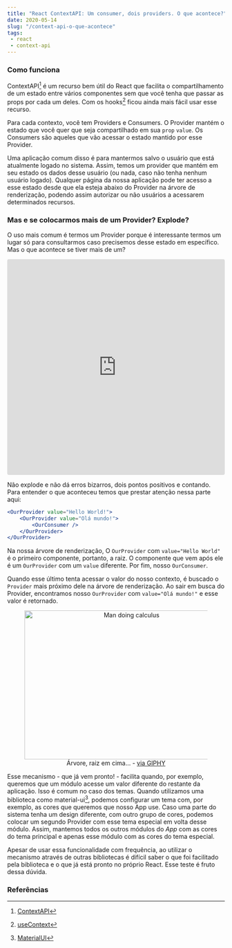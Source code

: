 ```yaml
---
title: "React ContextAPI: Um consumer, dois providers. O que acontece?"
date: 2020-05-14
slug: "/context-api-o-que-acontece"
tags:
 - react
 - context-api
---
```


### Como funciona

ContextAPI[^1] é um recurso bem útil do React que facilita o compartilhamento de um estado entre vários componentes sem que você tenha que passar as props por cada um deles. Com os hooks[^2] ficou ainda mais fácil usar esse recurso.

Para cada contexto, você tem Providers e Consumers. O Provider mantém o estado que você quer que seja compartilhado em sua `prop` `value`. Os Consumers são aqueles que vão acessar o estado mantido por esse Provider.

Uma aplicação comum disso é para mantermos salvo o usuário que está atualmente logado no sistema. Assim, temos um provider que mantém em seu estado os dados desse usuário (ou nada, caso não tenha nenhum usuário logado). Qualquer página da nossa aplicação pode ter acesso a esse estado desde que ela esteja abaixo do Provider na árvore de renderização, podendo assim autorizar ou não usuários a acessarem determinados recursos.

### Mas e se colocarmos mais de um Provider? Explode?

O uso mais comum é termos um Provider porque é interessante termos um lugar só para consultarmos caso precisemos desse estado em específico. Mas o que acontece se tiver mais de um?

<iframe
     src="https://codesandbox.io/embed/nostalgic-dew-piyhl?autoresize=1&fontsize=14&theme=dark&view=preview"
     style="width:100%; height:500px; border:0; border-radius: 4px; overflow:hidden;"
     title="nostalgic-dew-piyhl"
     allow="accelerometer; ambient-light-sensor; camera; encrypted-media; geolocation; gyroscope; hid; microphone; midi; payment; usb; vr"
     sandbox="allow-forms allow-modals allow-popups allow-presentation allow-same-origin allow-scripts"
   ></iframe>

Não explode e não dá erros bizarros, dois pontos positivos e contando. Para entender o que aconteceu temos que prestar atenção nessa parte aqui:

```jsx
<OurProvider value="Hello World!">
    <OurProvider value="Olá mundo!">
        <OurConsumer />
    </OurProvider>
</OurProvider>
```

Na nossa árvore de renderização, O `OurProvider` com `value="Hello World"` é o primeiro componente, portanto, a raiz. O componente que vem após ele é um `OurProvider` com um `value` diferente. Por fim, nosso `OurConsumer`.

Quando esse último tenta acessar o valor do nosso contexto, é buscado o `Provider` mais próximo dele na árvore de renderização. Ao sair em busca do Provider, encontramos nosso `OurProvider` com `value="Olá mundo!"` e esse valor é retornado.

<figure style="text-align: center;">
    <img src="https://media.giphy.com/media/4JVTF9zR9BicshFAb7/source.gif" width="480" height="345" alt="Man doing calculus"></img>
    <figcaption>Árvore, raiz em cima... - <a href="https://giphy.com/gifs/achievementhunter-rooster-teeth-achievement-hunter-off-topic-ah-4JVTF9zR9BicshFAb7">via GIPHY</a></figcaption>
</figure>

Esse mecanismo - que já vem pronto! - facilita quando, por exemplo, queremos que um módulo acesse um valor diferente do restante da aplicação. Isso é comum no caso dos temas. Quando utilizamos uma biblioteca como material-ui[^3], podemos configurar um tema com, por exemplo, as cores que queremos que nosso App use. Caso uma parte do sistema tenha um design diferente, com outro grupo de cores, podemos colocar um segundo Provider com esse tema especial em volta desse módulo. Assim, mantemos todos os outros módulos do *App* com as cores do tema principal e apenas esse módulo com as cores do tema especial.

Apesar de usar essa funcionalidade com frequência, ao utilizar o mecanismo através de outras bibliotecas é difícil saber o que foi facilitado pela biblioteca e o que já está pronto no próprio React. Esse teste é fruto dessa dúvida.

### Referências

[^1]: [ContextAPI](https://pt-br.reactjs.org/docs/context.html)

[^2]: [useContext](https://pt-br.reactjs.org/docs/hooks-reference.html#usecontext)

[^3]: [MaterialUI](https://material-ui.com/pt/)
